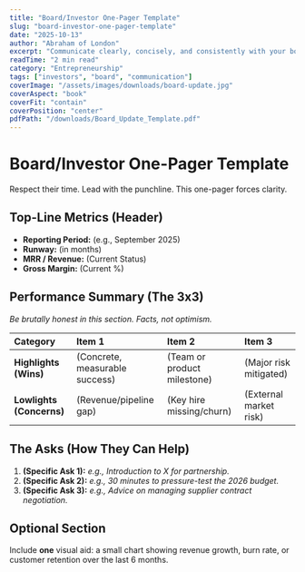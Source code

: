 ```yaml
---
title: "Board/Investor One-Pager Template"
slug: "board-investor-one-pager-template"
date: "2025-10-13"
author: "Abraham of London"
excerpt: "Communicate clearly, concisely, and consistently with your board and investors."
readTime: "2 min read"
category: "Entrepreneurship"
tags: ["investors", "board", "communication"]
coverImage: "/assets/images/downloads/board-update.jpg"
coverAspect: "book"
coverFit: "contain"
coverPosition: "center"
pdfPath: "/downloads/Board_Update_Template.pdf"
---
```


# Board/Investor One-Pager Template

<PullLine subtle>Respect their time. Lead with the punchline. This one-pager forces clarity.</PullLine>

## Top-Line Metrics (Header)
- **Reporting Period:** (e.g., September 2025)
- **Runway:** (in months)
- **MRR / Revenue:** (Current Status)
- **Gross Margin:** (Current %)

<Rule />

## Performance Summary (The 3x3)
*Be brutally honest in this section. Facts, not optimism.*


| Category | Item 1 | Item 2 | Item 3 |
|:---|:---|:---|:---|
| **Highlights (Wins)** | (Concrete, measurable success) | (Team or product milestone) | (Major risk mitigated) |
| **Lowlights (Concerns)** | (Revenue/pipeline gap) | (Key hire missing/churn) | (External market risk) |


<Rule />

## The Asks (How They Can Help)
1. **(Specific Ask 1):** *e.g., Introduction to X for partnership.*
2. **(Specific Ask 2):** *e.g., 30 minutes to pressure-test the 2026 budget.*
3. **(Specific Ask 3):** *e.g., Advice on managing supplier contract negotiation.*

<Rule />

## Optional Section
Include **one** visual aid: a small chart showing revenue growth, burn rate, or customer retention over the last 6 months.